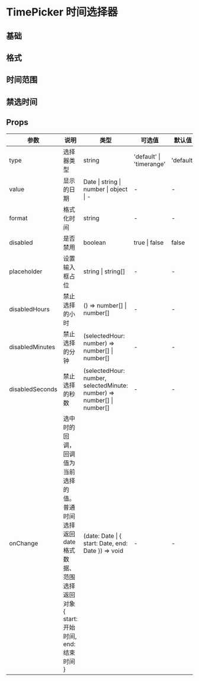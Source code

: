 # TimePicker 时间选择器

## 基础


<DemoBase />

## 格式


<DemoFormat />

## 时间范围


<DemoRange />

## 禁选时间


<DemoDisableSelect />

## Props

| 参数            | 说明                                                                                                                    | 类型                                                                   | 可选值                   | 默认值    |
| --------------- | ----------------------------------------------------------------------------------------------------------------------- | ---------------------------------------------------------------------- | ------------------------ | --------- |
| type            | 选择器类型                                                                                                              | string                                                                 | 'default' \| 'timerange' | 'default' |
| value           | 显示的日期                                                                                                              | Date \| string \| number \| object \| -                                | -                        | -         |
| format          | 格式化时间                                                                                                              | string                                                                 | -                        | -         |
| disabled        | 是否禁用                                                                                                                | boolean                                                                | true \| false            | false     |
| placeholder     | 设置输入框占位                                                                                                          | string \| string[]                                                     | -                        | -         |
| disabledHours   | 禁止选择的小时                                                                                                          | () => number[] \| number[]                                             | -                        | -         |
| disabledMinutes | 禁止选择的分钟                                                                                                          | (selectedHour: number) => number[] \| number[]                         | -                        | -         |
| disabledSeconds | 禁止选择的秒数                                                                                                          | (selectedHour: number, selectedMinute: number) => number[] \| number[] | -                        | -         |
| onChange        | 选中时的回调，回调值为当前选择的值。普通时间选择返回 date 格式数据、范围选择返回对象 { start: 开始时间, end: 结束时间 } | (date: Date \| { start: Date, end: Date }) => void                     | -                        | -         |
